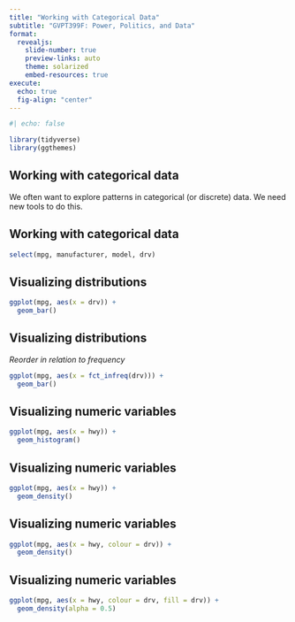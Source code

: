 ```yaml
---
title: "Working with Categorical Data"
subtitle: "GVPT399F: Power, Politics, and Data"
format: 
  revealjs:
    slide-number: true
    preview-links: auto
    theme: solarized
    embed-resources: true
execute: 
  echo: true
  fig-align: "center"
---
```


```r
#| echo: false

library(tidyverse)
library(ggthemes)
```

## Working with categorical data

We often want to explore patterns in categorical (or discrete) data. We need new tools to do this.

## Working with categorical data

```r
select(mpg, manufacturer, model, drv)
```

## Visualizing distributions

```r
ggplot(mpg, aes(x = drv)) + 
  geom_bar()
```

## Visualizing distributions

*Reorder in relation to frequency*

```r
ggplot(mpg, aes(x = fct_infreq(drv))) +
  geom_bar()
```

## Visualizing numeric variables

```r
ggplot(mpg, aes(x = hwy)) +
  geom_histogram()
```

## Visualizing numeric variables

```r
ggplot(mpg, aes(x = hwy)) +
  geom_density()
```

## Visualizing numeric variables

```r
ggplot(mpg, aes(x = hwy, colour = drv)) +
  geom_density()
```

## Visualizing numeric variables

```r
ggplot(mpg, aes(x = hwy, colour = drv, fill = drv)) +
  geom_density(alpha = 0.5)
```
